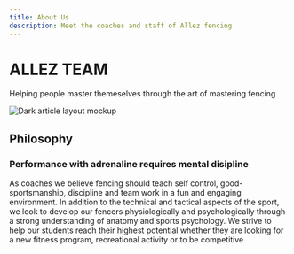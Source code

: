 ```yaml
---
title: About Us
description: Meet the coaches and staff of Allez fencing
---
```


# <strong>ALLEZ TEAM</strong>

<PageDescription>

Helping people master themeselves through the art of mastering fencing

</PageDescription>

<Row>
<Column colMd={6} colLg={5} noGutterMdLeft>
<ArticleCard
  title="Ariana Mikhak and Mark Elbag"
  href="/contributions"
  actionIcon=""
>

![Dark article layout mockup](https://firebasestorage.googleapis.com/v0/b/allez-47904.appspot.com/o/Coaches%20Photo.png?alt=media&token=3b651fb6-8cc9-4f70-8613-f5ff29340156)

</ArticleCard>
</Column>

<Column colMd={5} colLg={6} noGutterMdLeft>

## Philosophy
### Performance with adrenaline requires mental disipline
As coaches we believe fencing should teach self control, good-sportsmanship, discipline and team work in a fun and engaging environment. In addition to the technical and tactical aspects of the sport, we look to develop our fencers physiologically and psychologically through a strong understanding of anatomy and sports psychology. We strive to help our students reach their highest potential whether they are looking for a new fitness program, recreational activity or to be competitive
</Column>

</Row>

